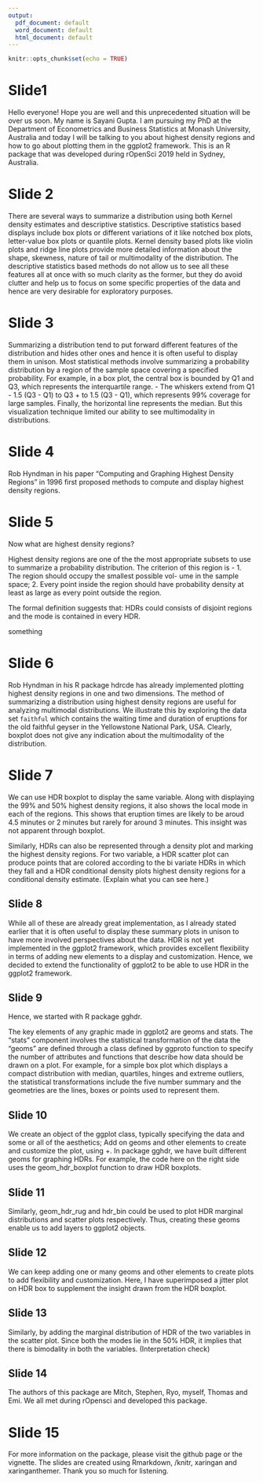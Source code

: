 ```yaml
---
output:
  pdf_document: default
  word_document: default
  html_document: default
---
```



```r
knitr::opts_chunk$set(echo = TRUE)
```


# Slide1

Hello everyone! Hope you are well and this unprecedented situation will be over us soon. My name is Sayani Gupta. I am pursuing my PhD at the Department of Econometrics and Business Statistics at Monash University, Australia and today I will be talking to you about highest density regions and how to go about plotting them in the ggplot2 framework. This is an R package that was developed during rOpenSci 2019 held in Sydney, Australia.

# Slide 2

There are several ways to summarize a distribution using both Kernel density estimates and descriptive statistics. Descriptive statistics based displays include box plots or different variations of it like notched box plots, letter-value box plots or quantile plots. Kernel density based plots like violin plots and ridge line plots provide more detailed information about the shape, skewness, nature of tail or multimodality of the distribution. The descriptive statistics based methods do not allow us to see all these features all at once with so much clarity as the former, but they do avoid clutter and help us to focus on some specific properties of the data and hence are very desirable for exploratory purposes.

# Slide 3


Summarizing a distribution tend to put forward different features of the distribution and hides other ones and hence it is often useful to display them in unison. Most statistical methods involve summarizing a probability distribution by a region of the sample space covering a specified probability. For example, in a box plot, the central box is bounded by Q1 and Q3, which represents the interquartile range. 
- The whiskers extend from Q1 - 1.5 (Q3 - Q1) to Q3 + to 1.5 (Q3 - Q1), which represents 99% coverage for large samples. Finally, the horizontal line represents the median. But this visualization technique limited our ability to see multimodality in distributions.

# Slide 4

Rob Hyndman in his paper "Computing and Graphing Highest Density Regions" in 1996 first proposed methods to compute and display highest density regions.

# Slide 5

Now what are highest density regions?

Highest density regions are one of the the most appropriate subsets to use to summarize a probability distribution. The criterion of this region is - 
1. The region should occupy the smallest possible vol- ume in the sample space; 2. Every point inside the region should have probability density at least as large as every point outside the region.

The formal definition suggests that:
HDRs could consists of disjoint regions and the mode is contained in every HDR.


something

# Slide 6

Rob Hyndman in his R package hdrcde has already implemented plotting highest density regions in one and two dimensions. The method of summarizing a distribution using highest density regions are useful for analyzing multimodal distributions. We
illustrate this by exploring the data set `faithful` which contains the waiting time and duration of eruptions for the old faithful geyser in
the Yellowstone National Park,
USA. Clearly, boxplot does not give any indication about the multimodality of the distribution.

# Slide 7

We can use HDR boxplot to display the same variable. Along with displaying the 99% and 50% highest density regions, it also shows the
local mode in each of the regions. This shows that eruption times are likely to be aroud 4.5 minutes or 2 minutes but rarely for around 3 minutes. This insight was not apparent through boxplot.

Similarly, HDRs can also be represented through a density plot and marking the highest density regions. For two variable, a HDR scatter plot can produce points that are colored according to the bi variate HDRs in which they fall and a HDR conditional density plots highest density regions for a conditional density estimate. (Explain what you can see here.)


## Slide 8

While all of these are already great implementation, as I already stated earlier that it is often useful to display these summary plots in unison to have more involved perspectives about the data. HDR is not yet implemented in the ggplot2 framework, which provides excellent flexibility in terms of adding new elements to a display and customization. Hence, we decided to extend the functionality of ggplot2 to be able to use HDR in the ggplot2 framework.


## Slide 9

Hence, we started with R package gghdr.
<!-- Any plot is dictated by the statistical transformations and geometric objects used for the visualization. For example, for a simple box plot which displays a compact distribution with median, quartiles, hinges and extreme outliers, the statistical transformations include the five number summary and the geometries are the lines, boxes or points used to represent them. -->

The key elements of any graphic made in ggplot2 are geoms and stats. The "stats" component involves the statistical transformation of the data the "geoms" are defined through a class defined by ggproto function to specify the number of attributes and functions that describe how data should be drawn on a plot. For example, for a simple box plot which displays a compact distribution with median, quartiles, hinges and extreme outliers, the statistical transformations include the five number summary and the geometries are the lines, boxes or points used to represent them.

## Slide 10

We create an object of the ggplot class, typically specifying the data and some or all of the aesthetics; Add on geoms and other elements to create and customize the plot, using +.  In package gghdr, we have built different geoms for graphing HDRs. For example, the code here on the right side uses the geom_hdr_boxplot function to draw HDR boxplots.


## Slide 11

Similarly, geom_hdr_rug and hdr_bin could be used to plot HDR marginal distributions and scatter plots respectively. Thus, creating these geoms enable us to add layers to ggplot2 objects.


## Slide 12

We can keep adding one or many geoms and other elements to create plots to add flexibility and customization. Here, I have superimposed a jitter plot on HDR box to supplement the insight drawn from the HDR boxplot.


## Slide 13

Similarly, by adding the marginal distribution of HDR of the two variables in the scatter plot. Since both the modes lie in the 50% HDR, it implies that there is bimodality in both the variables. (Interpretation check)


## Slide 14

The authors of this package are Mitch, Stephen, Ryo, myself, Thomas and Emi. We all met during rOpensci and developed this package.


# Slide 15

For more information on the package, please visit the github page or the vignette. The slides are created using Rmarkdown, /knitr, xaringan and xaringanthemer. Thank you so much for listening.